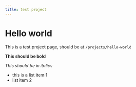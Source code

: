 ```yaml
---
title: test project
---
```


# Hello world

This is a test project page, should be at `/projects/hello-world`

**This should be bold**

_This should be in italics_

- this is a list item 1
- list item 2
